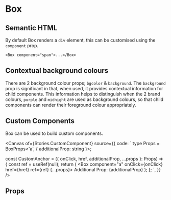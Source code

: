 
<Meta of={Stories} />

# Box

<Description />

## Semantic HTML

By default Box renders a `div` element, this can be customised using the
`component` prop.

```tsx dark
<Box component="span">...</Box>
```

## Contextual background colours

There are 2 background colour props; `bgcolor` & `background`. The `background`
prop is significant in that, when used, it provides contextual information for
child components. This information helps to distinguish when the 2 brand
colours, `purple` and `midnight` are used as background colours, so that child
components can render their foreground colour appropriately.

## Custom Components

Box can be used to build custom components.

<Canvas
  of={Stories.CustomComponent}
  source={{
    code: `
type Props = BoxProps<'a', { additionalProp: string }>;

const CustomAnchor = ({ onClick, href, additionalProp, ...props }: Props) => {
const ref = useRef<HTMLButtonElement>(null);
return (
<Box component="a" onClick={onClick} href={href} ref={ref} {...props}>
Additional Prop: {additionalProp}
</Box>
);
};
`,
}}
/>

## Props

<ArgTypes of={Stories} />
